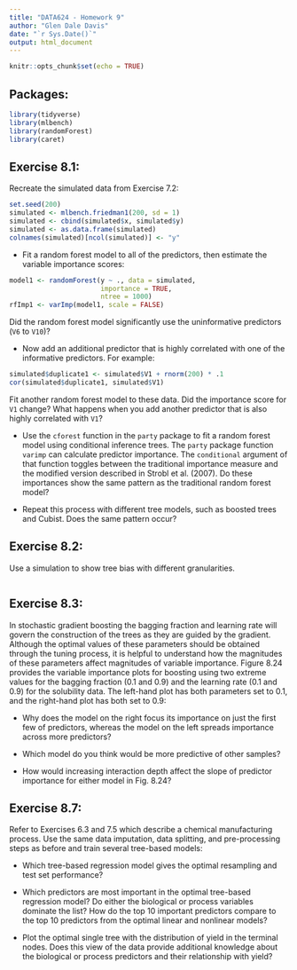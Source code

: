 ```yaml
---
title: "DATA624 - Homework 9"
author: "Glen Dale Davis"
date: "`r Sys.Date()`"
output: html_document
---
```


```r
knitr::opts_chunk$set(echo = TRUE)
```

## Packages:

```r
library(tidyverse)
library(mlbench)
library(randomForest)
library(caret)

```

## Exercise 8.1:

Recreate the simulated data from Exercise 7.2:

```r
set.seed(200)
simulated <- mlbench.friedman1(200, sd = 1)
simulated <- cbind(simulated$x, simulated$y)
simulated <- as.data.frame(simulated)
colnames(simulated)[ncol(simulated)] <- "y"

```

* Fit a random forest model to all of the predictors, then estimate the variable importance scores:

```r
model1 <- randomForest(y ~ ., data = simulated,
                       importance = TRUE,
                       ntree = 1000)
rfImp1 <- varImp(model1, scale = FALSE)

```

Did the random forest model significantly use the uninformative predictors (`V6` to `V10`)?

* Now add an additional predictor that is highly correlated with one of the informative predictors. For example:

```r
simulated$duplicate1 <- simulated$V1 + rnorm(200) * .1
cor(simulated$duplicate1, simulated$V1)

```
                           
Fit another random forest model to these data. Did the importance score for `V1` change? What happens when you add another predictor that is also highly correlated with `V1`?

* Use the `cforest` function in the `party` package to fit a random forest model using conditional inference trees. The `party` package function `varimp` can calculate predictor importance. The `conditional` argument of that function toggles between the traditional importance measure and the modified version described in Strobl et al. (2007). Do these importances show the same pattern as the traditional random forest model?

* Repeat this process with different tree models, such as boosted trees and Cubist. Does the same pattern occur?

## Exercise 8.2:

Use a simulation to show tree bias with different granularities.

```r

```

## Exercise 8.3:

In stochastic gradient boosting the bagging fraction and learning rate will govern the construction of the trees as they are guided by the gradient. Although the optimal values of these parameters should be obtained through the tuning process, it is helpful to understand how the magnitudes of these parameters affect magnitudes of variable importance. Figure 8.24 provides the variable importance plots for boosting using two extreme values for the bagging fraction (0.1 and 0.9) and the learning rate (0.1 and 0.9) for the solubility data. The left-hand plot has both parameters set to 0.1,  and the right-hand plot has both set to 0.9:

* Why does the model on the right focus its importance on just the first few of predictors, whereas the model on the left spreads importance across more predictors?

* Which model do you think would be more predictive of other samples?

* How would increasing interaction depth affect the slope of predictor importance for either model in Fig. 8.24?

## Exercise 8.7:

Refer to Exercises 6.3 and 7.5 which describe a chemical manufacturing process. Use the same data imputation, data splitting, and pre-processing steps as before and train several tree-based models:

* Which tree-based regression model gives the optimal resampling and test set  performance?

* Which predictors are most important in the optimal tree-based regression model? Do either the biological or process variables dominate the list? How do the top 10 important predictors compare to the top 10 predictors from the optimal linear and nonlinear models?

* Plot the optimal single tree with the distribution of yield in the terminal nodes. Does this view of the data provide additional knowledge about the biological or process predictors and their relationship with yield?